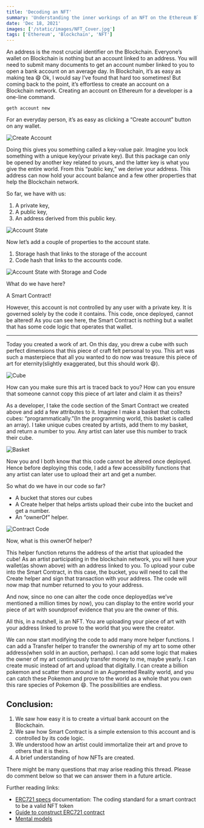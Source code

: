 ```yaml
---
title: 'Decoding an NFT'
summary: 'Understanding the inner workings of an NFT on the Ethereum Blockchain'
date: 'Dec 18, 2021'
images: ['/static/images/NFT_Cover.jpg']
tags: ['Ethereum', 'Blockchain', 'NFT']
---
```


An address is the most crucial identifier on the Blockchain. Everyone’s wallet on Blockchain is nothing but an account linked to an address. You will need to submit many documents to get an account number linked to you to open a bank account on an average day. In Blockchain, it’s as easy as making tea 😄 Ok, I would say I’ve found that hard too sometimes! But coming back to the point, it’s effortless to create an account on a Blockchain network. Creating an account on Ethereum for a developer is a one-line command.

`geth account new`

For an everyday person, it’s as easy as clicking a “Create account” button on any wallet.

![Create Account](/AireshBlog/static/images/Metamask.webp)

Doing this gives you something called a key-value pair. Imagine you lock something with a unique key(your private key). But this package can only be opened by another key related to yours, and the latter key is what you give the entire world. From this “public key,” we derive your address. This address can now hold your account balance and a few other properties that help the Blockchain network.

So far, we have with us:

1. A private key,
2. A public key,
3. An address derived from this public key.

![Account State](/AireshBlog/static/images/Account_State.webp)

Now let’s add a couple of properties to the account state.

1. Storage hash that links to the storage of the account
2. Code hash that links to the accounts code.

![Account State with Storage and Code](/AireshBlog/static/images/Smart_Contract_State.webp)

What do we have here?

A Smart Contract!

However, this account is not controlled by any user with a private key. It is governed solely by the code it contains. This code, once deployed, cannot be altered! As you can see here, the Smart Contract is nothing but a wallet that has some code logic that operates that wallet.

---

Today you created a work of art. On this day, you drew a cube with such perfect dimensions that this piece of craft felt personal to you. This art was such a masterpiece that all you wanted to do now was treasure this piece of art for eternity(slightly exaggerated, but this should work 😄).

![Cube](/AireshBlog/static/images/NFT_Cube.jpg)

How can you make sure this art is traced back to you? How can you ensure that someone cannot copy this piece of art later and claim it as theirs?

As a developer, I take the code section of the Smart Contract we created above and add a few attributes to it. Imagine I make a basket that collects cubes: “programmatically.”(In the programming world, this basket is called an array). I take unique cubes created by artists, add them to my basket, and return a number to you. Any artist can later use this number to track their cube.

![Basket](/AireshBlog/static/images/NFT_Bucket_Array.jpg)

Now you and I both know that this code cannot be altered once deployed. Hence before deploying this code, I add a few accessibility functions that any artist can later use to upload their art and get a number.

So what do we have in our code so far?

- A bucket that stores our cubes
- A Create helper that helps artists upload their cube into the bucket and get a number.
- An “ownerOf” helper.

![Contract Code](/AireshBlog/static/images/contract_code.webp)

Now, what is this ownerOf helper?

This helper function returns the address of the artist that uploaded the cube! As an artist participating in the blockchain network, you will have your wallet(as shown above) with an address linked to you. To upload your cube into the Smart Contract, in this case, the bucket, you will need to call the Create helper and sign that transaction with your address. The code will now map that number returned to you to your address.

And now, since no one can alter the code once deployed(as we’ve mentioned a million times by now), you can display to the entire world your piece of art with soundproof evidence that you are the owner of this.

All this, in a nutshell, is an NFT. You are uploading your piece of art with your address linked to prove to the world that you were the creator.

We can now start modifying the code to add many more helper functions. I can add a Transfer helper to transfer the ownership of my art to some other address(when sold in an auction, perhaps). I can add some logic that makes the owner of my art continuously transfer money to me, maybe yearly. I can create music instead of art and upload that digitally. I can create a billion pokemon and scatter them around in an Augmented Reality world, and you can catch these Pokemon and prove to the world as a whole that you own this rare species of Pokemon 😄. The possibilities are endless.

## Conclusion:

1. We saw how easy it is to create a virtual bank account on the Blockchain.
2. We saw how Smart Contract is a simple extension to this account and is controlled by its code logic.
3. We understood how an artist could immortalize their art and prove to others that it is theirs.
4. A brief understanding of how NFTs are created.

There might be many questions that may arise reading this thread. Please do comment below so that we can answer them in a future article.

Further reading links:

- [ERC721 specs](https://eips.ethereum.org/EIPS/eip-721) documentation: The coding standard for a smart contract to be a valid NFT token
- [Guide to construct ERC721 contract](https://docs.openzeppelin.com/contracts/3.x/erc721)
- [Mental models](https://takenobu-hs.github.io/downloads/ethereum_evm_illustrated.pdf)
